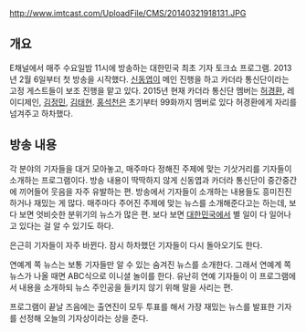 http://www.imtcast.com/UploadFile/CMS/20140321918131.JPG

== 개요 ==
E채널에서 매주 수요일밤 11시에 방송하는 대한민국 최초 기자 토크쇼 프로그램. 2013년 2월 6일부터 첫 방송을 시작했다. [[신동엽]]이 메인 진행을 하고 카더라 통신단이라는 고정 게스트들이 보조 진행을 맡고 있다. 2015년 현재 카더라 통신단 멤버는 [[허경환]], 레이디제인, [[김정민]], [[김태현]]. [[홍석천]]은 초기부터 99화까지 멤버로 있다 허경환에게 자리를 넘겨주고 하차했다.

== 방송 내용 ==
각 분야의 기자들을 대거 모아놓고, 매주마다 정해진 주제에 맞는 기삿거리를 기자들이 소개하는 프로그램이다. 방송 내용이 딱딱하지 않게 신동엽과 카더라 통신단이 중간중간에 끼어들어 웃음을 자주 유발하는 편. 방송에서 기자들이 소개하는 내용들도 흥미진진하거나 재밌는 게 많다. 매주마다 주어진 주제에 맞는 뉴스를 소개해준다고는 하는데, 보다 보면 엇비슷한 분위기의 뉴스가 많은 편. 보다 보면 [[대한민국]]에서 별 일이 다 일어나고 있다는 걸 알 수 있기도 하다.   

은근히 기자들이 자주 바뀐다. 잠시 하차했던 기자들이 다시 돌아오기도 한다. 

연예계 쪽 뉴스는 보통 기자들만 알 수 있는 숨겨진 뉴스를 소개한다. 그래서 연예계 쪽 뉴스가 나올 때면 ABC식으로 이니셜 놀이를 한다. 유난히 연예 기자들이 이 프로그램에서 내용을 소개하되 뉴스 주인공을 들키지 않기 위해 말을 사리는 편.

프로그램이 끝날 즈음에는 출연진이 모두 투표를 해서 가장 재밌는 뉴스를 발표한 기자를 선정해 오늘의 기자상이라는 상을 준다. 
